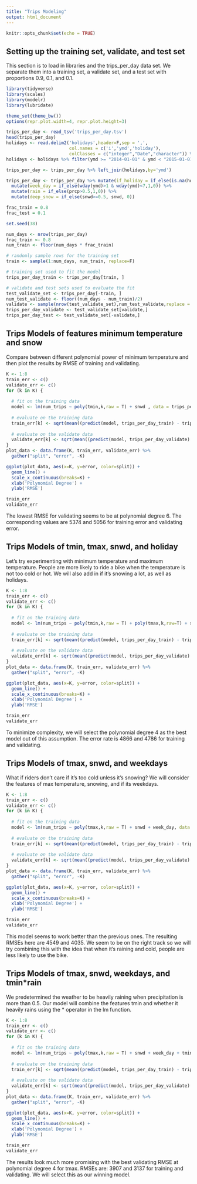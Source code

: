 ---
title: "Trips Modeling"
output: html_document
---

```{r setup, include=FALSE}
knitr::opts_chunk$set(echo = TRUE)
```

## Setting up the training set, validate, and test set
This section is to load in libraries and the trips_per_day data set. We separate them into a training set, a validate set, and a test set with proportions 0.9, 0.1, and 0.1.

```{r clean data}

library(tidyverse)
library(scales)
library(modelr)
library(lubridate)

theme_set(theme_bw())
options(repr.plot.width=4, repr.plot.height=3)

trips_per_day <- read_tsv('trips_per_day.tsv')
head(trips_per_day)
holidays <- read.delim2('holidays',header=F,sep = ',',
                        col.names = c('i','ymd','holiday'),
                        colClasses = c("integer","Date","character")) %>% select(ymd,holiday)
holidays <- holidays %>% filter(ymd >= "2014-01-01" & ymd < "2015-01-01")

trips_per_day <- trips_per_day %>% left_join(holidays,by='ymd')

trips_per_day <- trips_per_day %>% mutate(if_holiday = if_else(is.na(holiday),0,1)) %>%
  mutate(week_day = if_else(wday(ymd)>1 & wday(ymd)<7,1,0)) %>%
  mutate(rain = if_else(prcp>0.5,1,0)) %>%
  mutate(deep_snow = if_else(snwd>=0.5, snwd, 0))

frac_train = 0.8
frac_test = 0.1

set.seed(38)

num_days <- nrow(trips_per_day)
frac_train <- 0.8
num_train <- floor(num_days * frac_train)

# randomly sample rows for the training set 
train <- sample(1:num_days, num_train, replace=F)

# training set used to fit the model
trips_per_day_train <- trips_per_day[train, ]

# validate and test sets used to evaluate the fit
test_validate_set <- trips_per_day[-train, ]
num_test_validate <- floor((num_days - num_train)/2)
validate <- sample(nrow(test_validate_set),num_test_validate,replace = F)
trips_per_day_validate <- test_validate_set[validate,]
trips_per_day_test <- test_validate_set[-validate,]


```

## Trips Models of features minimum temperature and snow

Compare between different polynomial power of minimum temperature and then plot the results by RMSE of training and validating.
```{r cars}
K <- 1:8
train_err <- c()
validate_err <- c()
for (k in K) {
  
  # fit on the training data
  model <- lm(num_trips ~ poly(tmin,k,raw = T) + snwd , data = trips_per_day_train)
  
  # evaluate on the training data
  train_err[k] <- sqrt(mean((predict(model, trips_per_day_train) - trips_per_day_train$num_trips)^2))
  
  # evaluate on the validate data
  validate_err[k] <- sqrt(mean((predict(model, trips_per_day_validate) - trips_per_day_validate$num_trips)^2))
}
plot_data <- data.frame(K, train_err, validate_err) %>%
  gather("split", "error", -K)

ggplot(plot_data, aes(x=K, y=error, color=split)) +
  geom_line() +
  scale_x_continuous(breaks=K) +
  xlab('Polynomial Degree') +
  ylab('RMSE')

train_err
validate_err
```

The lowest RMSE for validating seems to be at polynomial degree 6. The corresponding values are 5374 and 5056 for training error and validating error.

## Trips Models of tmin, tmax, snwd, and holiday

Let's try experimenting with minimum temperature and maximum temperature. People are more likely to ride a bike when the temperature is not too cold or hot. We will also add in if it's snowing a lot, as well as holidays.

```{r pressure, echo=FALSE}
K <- 1:8
train_err <- c()
validate_err <- c()
for (k in K) {
  
  # fit on the training data
  model <- lm(num_trips ~ poly(tmin,k,raw = T) + poly(tmax,k,raw=T) + snwd + if_holiday, data = trips_per_day_train)
  
  # evaluate on the training data
  train_err[k] <- sqrt(mean((predict(model, trips_per_day_train) - trips_per_day_train$num_trips)^2))
  
  # evaluate on the validate data
  validate_err[k] <- sqrt(mean((predict(model, trips_per_day_validate) - trips_per_day_validate$num_trips)^2))
}
plot_data <- data.frame(K, train_err, validate_err) %>%
  gather("split", "error", -K)

ggplot(plot_data, aes(x=K, y=error, color=split)) +
  geom_line() +
  scale_x_continuous(breaks=K) +
  xlab('Polynomial Degree') +
  ylab('RMSE')

train_err
validate_err
```

To minimize complexity, we will select the polynomial degree 4 as the best model out of this assumption. The error rate is 4866 and 4786 for training and validating.

## Trips Models of tmax, snwd, and weekdays

What if riders don't care if it's too cold unless it's snowing? We will consider the features of max temperature, snowing, and if its weekdays. 

```{r}
K <- 1:8
train_err <- c()
validate_err <- c()
for (k in K) {
  
  # fit on the training data
  model <- lm(num_trips ~ poly(tmax,k,raw = T) + snwd + week_day, data = trips_per_day_train)
  
  # evaluate on the training data
  train_err[k] <- sqrt(mean((predict(model, trips_per_day_train) - trips_per_day_train$num_trips)^2))
  
  # evaluate on the validate data
  validate_err[k] <- sqrt(mean((predict(model, trips_per_day_validate) - trips_per_day_validate$num_trips)^2))
}
plot_data <- data.frame(K, train_err, validate_err) %>%
  gather("split", "error", -K)

ggplot(plot_data, aes(x=K, y=error, color=split)) +
  geom_line() +
  scale_x_continuous(breaks=K) +
  xlab('Polynomial Degree') +
  ylab('RMSE')

train_err
validate_err
```
This model seems to work better than the previous ones. The resulting RMSEs here are 4549 and 4035. We seem to be on the right track so we will try combining this with the idea that when it's raining and cold, people are less likely to use the bike.

## Trips Models of tmax, snwd, weekdays, and tmin*rain
We predetermined the weather to be heavily raining when precipitation is more than 0.5. Our model will combine the features tmin and whether it heavily rains using the * operator in the lm function. 
```{r}
K <- 1:8
train_err <- c()
validate_err <- c()
for (k in K) {
  
  # fit on the training data
  model <- lm(num_trips ~ poly(tmax,k,raw = T) + snwd + week_day + tmin*rain , data = trips_per_day_train)
  
  # evaluate on the training data
  train_err[k] <- sqrt(mean((predict(model, trips_per_day_train) - trips_per_day_train$num_trips)^2))
  
  # evaluate on the validate data
  validate_err[k] <- sqrt(mean((predict(model, trips_per_day_validate) - trips_per_day_validate$num_trips)^2))
}
plot_data <- data.frame(K, train_err, validate_err) %>%
  gather("split", "error", -K)

ggplot(plot_data, aes(x=K, y=error, color=split)) +
  geom_line() +
  scale_x_continuous(breaks=K) +
  xlab('Polynomial Degree') +
  ylab('RMSE')

train_err
validate_err

```

The results look much more promising with the best validating RMSE at polynomial degree 4 for tmax. RMSEs are: 3907 and 3137 for training and validating. We will select this as our winning model. 

